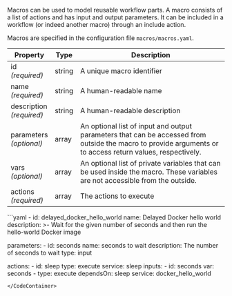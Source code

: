 Macros can be used to model reusable workflow parts. A macro consists of a list of <DocsLink href="#actions">actions</DocsLink> and has input and output parameters. It can be included in a workflow (or indeed another macro) through an <DocsLink href="#include-actions">include action</DocsLink>.

Macros are specified in the configuration file <DocsLink href="#macrosmacrosyaml">`macros/macros.yaml`</DocsLink>.

| Property                               | Type   | Description
| -------------------------------------- | ------ | -----------
| id<br/>*(required)*                    | string | A unique macro identifier
| name<br/>*(required)*                  | string | A human-readable name
| description<br/>*(required)*           | string | A human-readable description
| parameters<br/>*(optional)*            | array  | An optional list of input and output <DocsLink href="#macro-parameters">parameters</DocsLink> that can be accessed from outside the macro to provide arguments or to access return values, respectively.
| vars<br/>*(optional)*                  | array  | An optional list of private <DocsLink href="#variables">variables</DocsLink> that can be used inside the macro. These variables are not accessible from the outside.
| actions<br/>*(required)*               | array  | The actions to execute

<CodeContainer title="Example">
```yaml
- id: delayed_docker_hello_world
  name: Delayed Docker hello world
  description: >-
    Wait for the given number of seconds and then run the
    hello-world Docker image

  parameters:
    - id: seconds
      name: seconds to wait
      description: The number of seconds to wait
      type: input

  actions:
    - id: sleep
      type: execute
      service: sleep
      inputs:
        - id: seconds
          var: seconds
    - type: execute
      dependsOn: sleep
      service: docker_hello_world
```
</CodeContainer>
